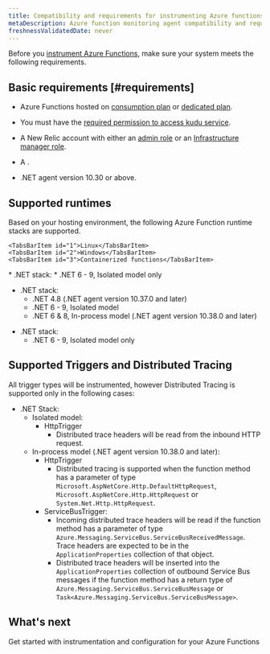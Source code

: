 ```yaml
---
title: Compatibility and requirements for instrumenting Azure functions 
metaDescription: Azure function monitoring agent compatibility and requirements.
freshnessValidatedDate: never
---
```


Before you [instrument Azure Functions](/docs/serverless-function-monitoring/aws-lambda-monitoring/instrument-lambda-function/configure-serverless-aws-monitoring), make sure your system meets the following requirements.

## Basic requirements [#requirements]


* Azure Functions hosted on [consumption plan](https://learn.microsoft.com/en-us/azure/azure-functions/consumption-plan) or [dedicated plan](https://learn.microsoft.com/en-us/azure/azure-functions/dedicated-plan).

* You must have the [required permission to access kudu service](https://learn.microsoft.com/en-us/azure/app-service/resources-kudu#access-kudu-for-your-app). 

* A New Relic account with either an [admin role](/docs/accounts/original-accounts-billing/original-users-roles/users-roles-original-user-model/#roles) or an [Infrastructure manager role](/docs/accounts/original-accounts-billing/original-users-roles/users-roles-original-user-model#add-on).

* A <InlinePopover type="userKey" />.

* .NET agent version 10.30 or above.

## Supported runtimes

Based on your hosting environment, the following Azure Function runtime stacks are supported.

<Tabs>
  <TabsBar>

    <TabsBarItem id="1">Linux</TabsBarItem>
    <TabsBarItem id="2">Windows</TabsBarItem>
    <TabsBarItem id="3">Containerized functions</TabsBarItem>

  </TabsBar>
  <TabsPages>
  

<TabsPageItem id="1">
* .NET stack: 
  * .NET 6 - 9, Isolated model only

</TabsPageItem>


<TabsPageItem id="2">

* .NET stack: 
  * .NET 4.8 (.NET agent version 10.37.0 and later)
  * .NET 6 - 9, Isolated model
  * .NET 6 & 8, In-process model (.NET agent version 10.38.0 and later)

</TabsPageItem>

<TabsPageItem id="3">

* .NET stack: 
  * .NET 6 - 9, Isolated model only

</TabsPageItem>

</TabsPages>

</Tabs>

## Supported Triggers and Distributed Tracing

All trigger types will be instrumented, however Distributed Tracing is supported only in the following cases:

* .NET Stack:
  * Isolated model:
    * HttpTrigger 
      * Distributed trace headers will be read from the inbound HTTP request.
  * In-process model (.NET agent version 10.38.0 and later): 
    * HttpTrigger
      * Distributed tracing is supported when the function method has a parameter of type `Microsoft.AspNetCore.Http.DefaultHttpRequest`, `Microsoft.AspNetCore.Http.HttpRequest` or `System.Net.Http.HttpRequest`.
    * ServiceBusTrigger:
      * Incoming distributed trace headers will be read if the function method has a parameter of type `Azure.Messaging.ServiceBus.ServiceBusReceivedMessage`. Trace headers are expected to be in the `ApplicationProperties` collection of that object.
      * Distributed trace headers will be inserted into the `ApplicationProperties` collection of outbound Service Bus messages if the function method has a return type of `Azure.Messaging.ServiceBus.ServiceBusMessage` or `Task<Azure.Messaging.ServiceBus.ServiceBusMessage>`.

## What's next

<DocTiles>
  <DocTile title="Install and configure Azure Functions monitoring" path="/docs/serverless-function-monitoring/azure-function-monitoring/install-serverless-azure-monitoring" >Get started with instrumentation and configuration for your Azure Functions</DocTile>
  
</DocTiles>




